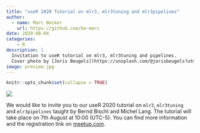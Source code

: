 ```yaml
---
title: "useR 2020 Tutorial on mlr3, mlr3tuning and mlr3pipelines"
author:
  - name: Marc Becker
    url: https://github.com/be-marc
date: 2020-08-04
categories:
    - R
description: |
  Invitation to useR tutorial on mlr3, mlr3tuning and pipelines.
  Cover photo by [Joris Beugels](https://unsplash.com/@jorisbeugels?utm_source=unsplash&utm_medium=referral&utm_content=creditCopyText).
image: preview.jpg
---
```


```r
knitr::opts_chunk$set(collapse = TRUE)
```

![](head.jpeg)

We would like to invite you to our useR 2020 tutorial on `mlr3`, `mlr3tuning` and `mlr3pipelines` taught by Bernd Bischl and Michel Lang.
The tutorial will take place on 7th August at 10:00 (UTC-5).
You can find more information and the registration link on [meetup.com](https://www.meetup.com/rladies-galapagos-islands/events/272240650/?isFirstPublish=true).
